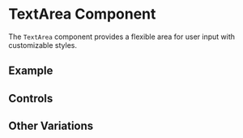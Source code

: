 
# TextArea Component

<Meta of={TextAreaStories} />

The `TextArea` component provides a flexible area for user input with customizable styles.

## Example

<Story name="Default" of={TextAreaStories.Default} />

## Controls

<Controls />

## Other Variations

<Stories />
